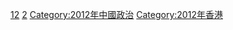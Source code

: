 [[Category:21世纪各年香港政治|12]]
[[Category:2010年代香港政治|2]]
[[Category:2012年中國政治|Category:2012年中國政治]]
[[Category:2012年香港|Category:2012年香港]]